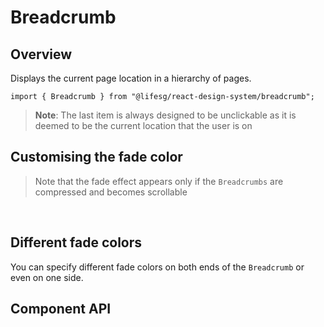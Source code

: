
<Meta of={BreadcrumbStories} />

# Breadcrumb

## Overview

Displays the current page location in a hierarchy of pages.

```tsx
import { Breadcrumb } from "@lifesg/react-design-system/breadcrumb";
```

> **Note**: The last item is always designed to be unclickable as it is deemed to be the current location that
> the user is on

<Canvas of={BreadcrumbStories.Default} />

## Customising the fade color

> Note that the fade effect appears only if the `Breadcrumbs` are compressed and
> becomes scrollable

<br />

## Different fade colors

You can specify different fade colors on both ends of the `Breadcrumb` or even
on one side.

<Canvas of={BreadcrumbStories.DifferentFadeColors} />

## Component API

<PropsTable />
